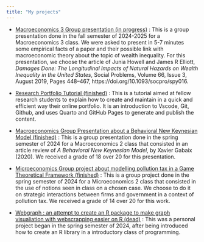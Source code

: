 ```yaml
---
title: "My projects"
---
```


\begin{center}
Here is a list of some projects I began :
\end{center}

- [Macroeconomics 3 Group presentation (in progress)](/Macroeconomics-3-Presentation) : This is a group presentation done in the fall semester of 2024-2025 for a Macroeconomics 3 class. We were asked to present in 5-7 minutes some empirical facts of a paper and their possible link with macroeconomic theory about the topic of wealth inequality. For this presentation, we choose the article of Junia Howell and James R Elliott, _Damages Done: The Longitudinal Impacts of Natural Hazards on Wealth Inequality in the United States_, Social Problems, Volume 66, Issue 3, August 2019, Pages 448–467, https://doi.org/10.1093/socpro/spy016.

- [Research Portfolio Tutorial (finished)](/portfolio_tutorial) : This is a tutorial aimed at fellow research students to explain how to create and maintain in a quick and efficient way their online portfolio. It is an introduction to Vscode, Git, Github, and uses Quarto and GitHub Pages to generate and publish the content.

- [Macroeconomics Group Presentation about a Behavioral New Keynesian Model (finished)](/Macroeconomics-2-Presentation) : 
This is a group presentation done in the spring semester of 2024 for a Macroeconomics 2 class that consisted in an article review of _A Behavioral New Keynesian Model_, by Xavier Gabaix (2020). We received a grade of 18 over 20 for this presentation.

- [Microeconomics Group project about modelling pollution tax in a Game Theoretical Framework (finished)](/Micro_project) : 
This is a group project done in the spring semester of 2024 for a Microeconomics 2 class that consisted in the use of notions seen in class on a chosen case. We choose to do it on strategic interactions between firms and government in a context of pollution tax. We received a grade of 14 over 20 for this work. 

- [Webgraph : an attempt to create an R package to make graph visualiation with webscrapping easier on R (dead)](/Webgraph) : 
This was a personal project began in the spring semester of 2024, after being introduced how to create an R library in a introductory class of programming. 